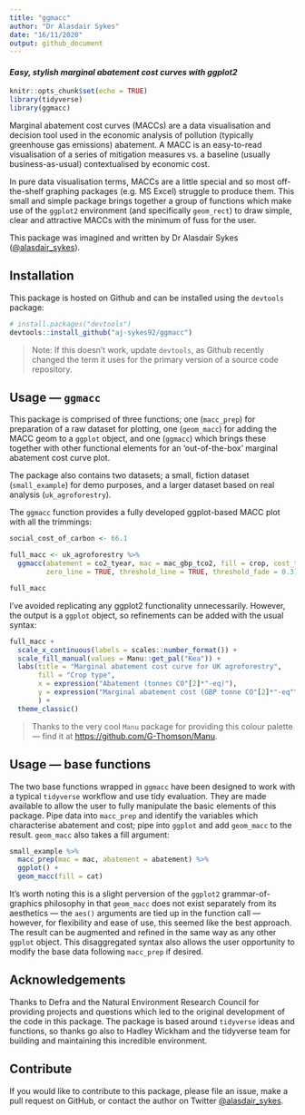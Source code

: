 ```yaml
---
title: "ggmacc"
author: "Dr Alasdair Sykes"
date: "16/11/2020"
output: github_document
---
```


#### *Easy, stylish marginal abatement cost curves with ggplot2*

```r
knitr::opts_chunk$set(echo = TRUE)
library(tidyverse)
library(ggmacc)
```

Marginal abatement cost curves (MACCs) are a data visualisation and decision tool used in the economic analysis of pollution (typically greenhouse gas emissions) abatement. A MACC is an easy-to-read visualisation of a series of mitigation measures vs. a baseline (usually business-as-usual) contextualised by economic cost.

In pure data visualisation terms, MACCs are a little special and so most off-the-shelf graphing packages (e.g. MS Excel) struggle to produce them. This small and simple package brings together a group of functions which make use of the  `ggplot2` environment (and specifically `geom_rect`) to draw simple, clear and attractive MACCs with the minimum of fuss for the user.

This package was imagined and written by Dr Alasdair Sykes ([\@alasdair_sykes](https://twitter.com/alasdair_sykes)).

## Installation

This package is hosted on Github and can be installed using the `devtools` package:

```r
# install.packages("devtools")
devtools::install_github("aj-sykes92/ggmacc")
```

> Note: If this doesn't work, update `devtools`, as Github recently changed the term it uses for the primary version of a source code repository.

## Usage --- `ggmacc`

This package is comprised of three functions; one (`macc_prep`) for preparation of a raw dataset for plotting, one (`geom_macc`) for adding the MACC geom to a `ggplot` object, and one (`ggmacc`) which brings these together with other functional elements for an 'out-of-the-box' marginal abatement cost curve plot.

The package also contains two datasets; a small, fiction dataset (`small_example`) for demo purposes, and a larger dataset based on real analysis (`uk_agroforestry`).

The `ggmacc` function provides a fully developed ggplot-based MACC plot with all the trimmings:

```r
social_cost_of_carbon <- 66.1

full_macc <- uk_agroforestry %>%
  ggmacc(abatement = co2_tyear, mac = mac_gbp_tco2, fill = crop, cost_threshold = social_cost_of_carbon,
         zero_line = TRUE, threshold_line = TRUE, threshold_fade = 0.3)

full_macc
```

I've avoided replicating any ggplot2 functionality unnecessarily. However, the output is a `ggplot` object, so refinements can be added with the usual syntax:

```r
full_macc +
  scale_x_continuous(labels = scales::number_format()) +
  scale_fill_manual(values = Manu::get_pal("Kea")) +
  labs(title = "Marginal abatement cost curve for UK agroforestry",
       fill = "Crop type",
       x = expression("Abatement (tonnes CO"[2]*"-eq)"),
       y = expression("Marginal abatement cost (GBP tonne CO"[2]*"-eq"^{-1}*")")
       ) +
  theme_classic()
```

> Thanks to the very cool `Manu` package for providing this colour palette --- find it at <https://github.com/G-Thomson/Manu>.

## Usage --- base functions

The two base functions wrapped in `ggmacc` have been designed to work with a typical `tidyverse` workflow and use tidy evaluation. They are made available to allow the user to fully manipulate the basic elements of this package. Pipe data into `macc_prep` and identify the variables which characterise abatement and cost; pipe into `ggplot` and add `geom_macc` to the result. `geom_macc` also takes a fill argument:

```r
small_example %>%
  macc_prep(mac = mac, abatement = abatement) %>%
  ggplot() +
  geom_macc(fill = cat)
```

It's worth noting this is a slight perversion of the `ggplot2` grammar-of-graphics philosophy in that `geom_macc` does not exist separately from its aesthetics --- the `aes()` arguments are tied up in the function call --- however, for flexibility and ease of use, this seemed like the best approach. The result can be augmented and refined in the same way as any other `ggplot` object. This disaggregated syntax also allows the user opportunity to modify the base data following `macc_prep` if desired.

## Acknowledgements

Thanks to Defra and the Natural Environment Research Council for providing projects and questions which led to the original development of the code in this package. The package is based around `tidyverse` ideas and functions, so thanks go also to Hadley Wickham and the tidyverse team for building and maintaining this incredible environment.

## Contribute

If you would like to contribute to this package, please file an issue, make a pull request on GitHub, or contact the author on Twitter [\@alasdair_sykes](https://twitter.com/alasdair_sykes).
